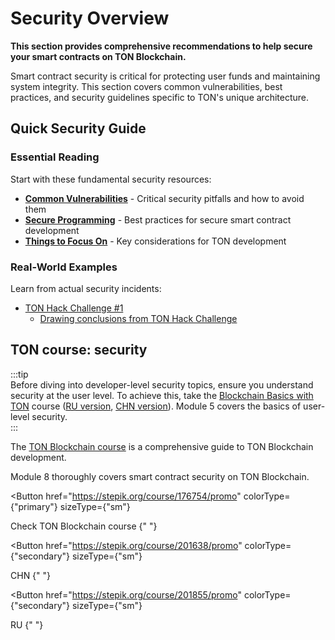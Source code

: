 

# Security Overview

**This section provides comprehensive recommendations to help secure your smart contracts on TON Blockchain.**

Smart contract security is critical for protecting user funds and maintaining system integrity. This section covers common vulnerabilities, best practices, and security guidelines specific to TON's unique architecture.

## Quick Security Guide

### Essential Reading

Start with these fundamental security resources:

- **[Common Vulnerabilities](/v3/guidelines/smart-contracts/security/common-vulnerabilities)** - Critical security pitfalls and how to avoid them
- **[Secure Programming](/v3/guidelines/smart-contracts/security/secure-programming)** - Best practices for secure smart contract development
- **[Things to Focus On](/v3/guidelines/smart-contracts/security/things-to-focus)** - Key considerations for TON development

### Real-World Examples

Learn from actual security incidents:

- [TON Hack Challenge #1](https://github.com/ton-blockchain/hack-challenge-1)
  - [Drawing conclusions from TON Hack Challenge](/v3/guidelines/smart-contracts/security/ton-hack-challenge-1)

## TON course: security

:::tip  
Before diving into developer-level security topics, ensure you understand security at the user level. To achieve this, take the [Blockchain Basics with TON](https://stepik.org/course/201294/promo) course ([RU version](https://stepik.org/course/202221/), [CHN version](https://stepik.org/course/200976/)). Module 5 covers the basics of user-level security.  
:::

The [TON Blockchain course](https://stepik.org/course/176754/) is a comprehensive guide to TON Blockchain development.

Module 8 thoroughly covers smart contract security on TON Blockchain.

<Button
  href="https://stepik.org/course/176754/promo"
  colorType={"primary"}
  sizeType={"sm"}
>
  Check TON Blockchain course
</Button>{" "}

<Button
  href="https://stepik.org/course/201638/promo"
  colorType={"secondary"}
  sizeType={"sm"}
>
  CHN
</Button>{" "}

<Button
  href="https://stepik.org/course/201855/promo"
  colorType={"secondary"}
  sizeType={"sm"}
>
  RU
</Button>{" "}

<Feedback />

